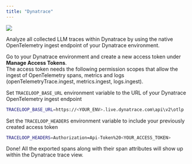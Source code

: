 ```yaml
---
title: "Dynatrace"
---
```


<Frame>
  <img src="/img/integrations/dynatrace.png" />
</Frame>

Analyze all collected LLM traces within Dynatrace by using the native OpenTelemetry ingest endpoint of your Dynatrace environment.

Go to your Dynatrace environment and create a new access token under **Manage Access Tokens**.  
The access token needs the following permission scopes that allow the ingest of OpenTelemetry spans, metrics and logs
(openTelemetryTrace.ingest, metrics.ingest, logs.ingest).

Set `TRACELOOP_BASE_URL` environment variable to the URL of your Dynatrace OpenTelemetry ingest endpoint

```bash
TRACELOOP_BASE_URL=https://<YOUR_ENV>.live.dynatrace.com\api\v2\otlp
```

Set the `TRACELOOP_HEADERS` environment variable to include your previously created access token

```bash
TRACELOOP_HEADERS=Authorization=Api-Token%20<YOUR_ACCESS_TOKEN>
```

Done! All the exported spans along with their span attributes will show up within the Dynatrace trace view.
